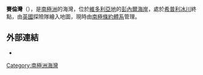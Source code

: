 {{coord|71|22|S|169|15|E|display=title}}

'''賽倫灣'''（{{lang-en|Siren Bay}}），是[[南極洲|南極洲]]的海灣，位於[[維多利亞地|維多利亞地]]的[[彭內爾海岸|彭內爾海岸]]，處於[[希普利冰川|希普利冰川]]終點，由[[英國|英國]]探險隊繪入地圖，現時由[[南極條約體系|南極條約體系]]管理。

==外部連結==
* {{usgs-gazetteer}}

{{Antarctica-geo-stub}}
[[Category:南極洲海灣|Category:南極洲海灣]]